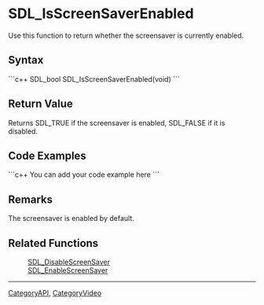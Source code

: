 <!-- pragma section-numbers off -->
<!-- pragma disable-camelcase -->

= SDL_IsScreenSaverEnabled =
Use this function to return whether the screensaver is currently enabled.


== Syntax ==
```c++
SDL_bool SDL_IsScreenSaverEnabled(void)
```

== Return Value ==
Returns SDL_TRUE if the screensaver is enabled, SDL_FALSE if it is disabled.  

== Code Examples ==
```c++
You can add your code example here
```

== Remarks ==
The screensaver is enabled by default.

== Related Functions ==
:[[SDL_DisableScreenSaver]]
:[[SDL_EnableScreenSaver]]

----
[[CategoryAPI]], [[CategoryVideo]]
